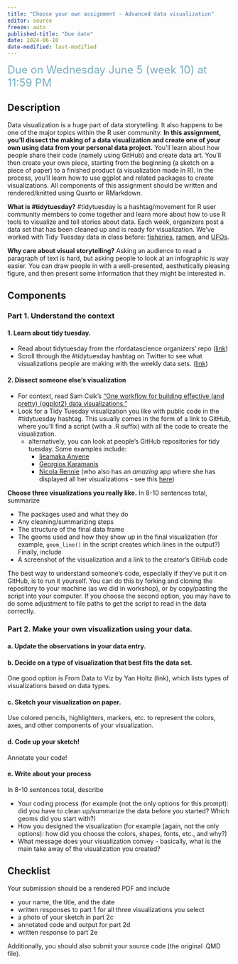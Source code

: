 ```yaml
---
title: "Choose your own assignment - Advanced data visualization"
editor: source
freeze: auto
published-title: "Due date"
date: 2024-06-10
date-modified: last-modified
---
```


[Due on Wednesday June 5 (week 10) at 11:59 PM]{style="color: #79ACBD; font-size: 24px;"}

## Description

Data visualization is a huge part of data storytelling. It also happens to be one of the major topics within the R user community. **In this assignment, you’ll dissect the making of a data visualization and create one of your own using data from your personal data project.** You’ll learn about how people share their code (namely using GitHub) and create data art. You’ll then create your own piece, starting from the beginning (a sketch on a piece of paper) to a finished product (a visualization made in R). In the process, you’ll learn how to use ggplot and related packages to create visualizations. All components of this assignment should be written and rendered/knitted using Quarto or RMarkdown.

**What is #tidytuesday?** #tidytuesday is a hashtag/movement for R user community members to come together and learn more about how to use R tools to visualize and tell stories about data. Each week, organizers post a data set that has been cleaned up and is ready for visualization. We've worked with Tidy Tuesday data in class before: [fisheries](https://github.com/rfordatascience/tidytuesday/blob/master/data/2021/2021-10-12/readme.md), [ramen](https://github.com/rfordatascience/tidytuesday/tree/master/data/2019/2019-06-04), and [UFOs](https://github.com/rfordatascience/tidytuesday/blob/master/data/2023/2023-06-20/readme.md).  

**Why care about visual storytelling?** Asking an audience to read a paragraph of text is hard, but asking people to look at an infographic is way easier. You can draw people in with a well-presented, aesthetically pleasing figure, and then present some information that they might be interested in.

## Components

### Part 1. Understand the context

#### 1. Learn about tidy tuesday.

- Read about tidytuesday from the rfordatascience organizers’ repo ([link](https://github.com/rfordatascience/tidytuesday))  
- Scroll through the #tidytuesday hashtag on Twitter to see what visualizations people are making with the weekly data sets. ([link](https://twitter.com/search?q=tidytuesday&src=typed_query))  

#### 2. Dissect someone else's visualization  

- For context, read Sam Csik’s [“One workflow for building effective (and pretty) {ggplot2} data visualizations.”](https://ucsb-meds.github.io/ggplot2-workflow/)  
- Look for a Tidy Tuesday visualization you like with public code in the #tidytuesday hashtag. This usually comes in the form of a link to GitHub, where you’ll find a script (with a .R suffix) with all the code to create the visualization.  
  - alternatively, you can look at people's GitHub repositories for tidy tuesday. Some examples include:  
    - [Ijeamaka Anyene](https://github.com/Ijeamakaanyene/tidytuesday)  
    - [Georgios Karamanis](https://github.com/gkaramanis/tidytuesday)  
    - [Nicola Rennie](https://github.com/nrennie/tidytuesday/tree/main) (who also has an _amazing_ app where she has displayed all her visualizations - see this [here](https://nrennie.rbind.io/tidytuesday-shiny-app/))  

**Choose three visualizations you really like.** In 8-10 sentences total, summarize   

- The packages used and what they do   
- Any cleaning/summarizing steps  
- The structure of the final data frame    
- The geoms used and how they show up in the final visualization (for example, `geom_line()` in the script creates which lines in the output?)    
		Finally, include  
- A screenshot of the visualization and a link to the creator’s GitHub code    

:::{.callout-tip}
The best way to understand someone’s code, especially if they’ve put it on GitHub, is to run it yourself. You can do this by forking and cloning the repository to your machine (as we did in workshop), or by copy/pasting the script into your computer. If you choose the second option, you may have to do some adjustment to file paths to get the script to read in the data correctly.
:::

### Part 2. Make your own visualization using your data.

#### a. Update the observations in your data entry.

#### b. Decide on a type of visualization that best fits the data set. 

One good option is From Data to Viz by Yan Holtz (link), which lists types of visualizations based on data types.

#### c. Sketch your visualization on paper. 

Use colored pencils, highlighters, markers, etc. to represent the colors, axes, and other components of your visualization. 

#### d. Code up your sketch!

Annotate your code!

#### e. Write about your process

In 8-10 sentences total, describe  

- Your coding process (for example (not the only options for this prompt): did you have to clean up/summarize the data before you started? Which geoms did you start with?)  
- How you designed the visualization (for example (again, not the only options): how did you choose the colors, shapes, fonts, etc., and why?)  
- What message does your visualization convey - basically, what is the main take away of the visualization you created?  

## Checklist

Your submission should be a rendered PDF and include  

- your name, the title, and the date  
- written responses to part 1 for all three visualizations you select  
- a photo of your sketch in part 2c  
- annotated code and output for part 2d  
- written response to part 2e  

Additionally, you should also submit your source code (the original .QMD file). 

